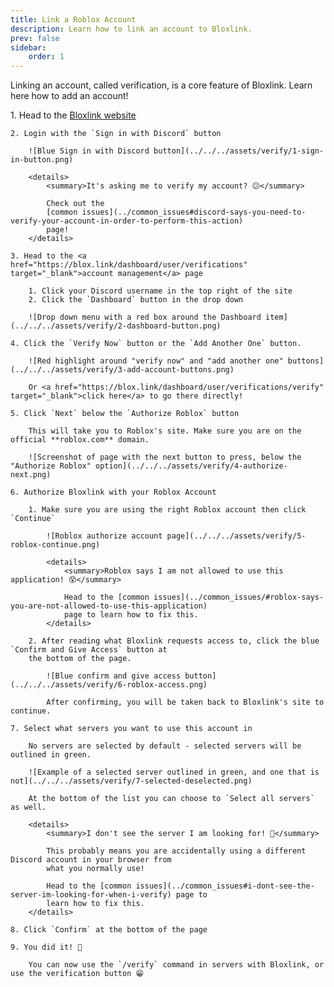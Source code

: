 ```yaml
---
title: Link a Roblox Account
description: Learn how to link an account to Bloxlink.
prev: false
sidebar:
    order: 1
---
```



Linking an account, called verification, is a core feature of Bloxlink. Learn here how to add an account!

<Steps>
    1. Head to the <a href="https://blox.link" target="_blank">Bloxlink website</a>

    2. Login with the `Sign in with Discord` button

        ![Blue Sign in with Discord button](../../../assets/verify/1-sign-in-button.png)

        <details>
            <summary>It's asking me to verify my account? 😕</summary>

            Check out the
            [common issues](../common_issues#discord-says-you-need-to-verify-your-account-in-order-to-perform-this-action)
            page!
        </details>

    3. Head to the <a href="https://blox.link/dashboard/user/verifications" target="_blank">account management</a> page

        1. Click your Discord username in the top right of the site
        2. Click the `Dashboard` button in the drop down

        ![Drop down menu with a red box around the Dashboard item](../../../assets/verify/2-dashboard-button.png)

    4. Click the `Verify Now` button or the `Add Another One` button.

        ![Red highlight around "verify now" and "add another one" buttons](../../../assets/verify/3-add-account-buttons.png)

        Or <a href="https://blox.link/dashboard/user/verifications/verify" target="_blank">click here</a> to go there directly!

    5. Click `Next` below the `Authorize Roblox` button

        This will take you to Roblox's site. Make sure you are on the official **roblox.com** domain.

        ![Screenshot of page with the next button to press, below the "Authorize Roblox" option](../../../assets/verify/4-authorize-next.png)

    6. Authorize Bloxlink with your Roblox Account

        1. Make sure you are using the right Roblox account then click `Continue`

            ![Roblox authorize account page](../../../assets/verify/5-roblox-continue.png)

            <details>
                <summary>Roblox says I am not allowed to use this application! 😵</summary>

                Head to the [common issues](../common_issues/#roblox-says-you-are-not-allowed-to-use-this-application)
                page to learn how to fix this.
            </details>

        2. After reading what Bloxlink requests access to, click the blue `Confirm and Give Access` button at
        the bottom of the page.

            ![Blue confirm and give access button](../../../assets/verify/6-roblox-access.png)

            After confirming, you will be taken back to Bloxlink's site to continue.

    7. Select what servers you want to use this account in

        No servers are selected by default - selected servers will be outlined in green.

        ![Example of a selected server outlined in green, and one that is not](../../../assets/verify/7-selected-deselected.png)

        At the bottom of the list you can choose to `Select all servers` as well.

        <details>
            <summary>I don't see the server I am looking for! 🤔</summary>

            This probably means you are accidentally using a different Discord account in your browser from
            what you normally use!

            Head to the [common issues](../common_issues#i-dont-see-the-server-im-looking-for-when-i-verify) page to
            learn how to fix this.
        </details>

    8. Click `Confirm` at the bottom of the page

    9. You did it! 🎉

        You can now use the `/verify` command in servers with Bloxlink, or use the verification button 😁
</Steps>


